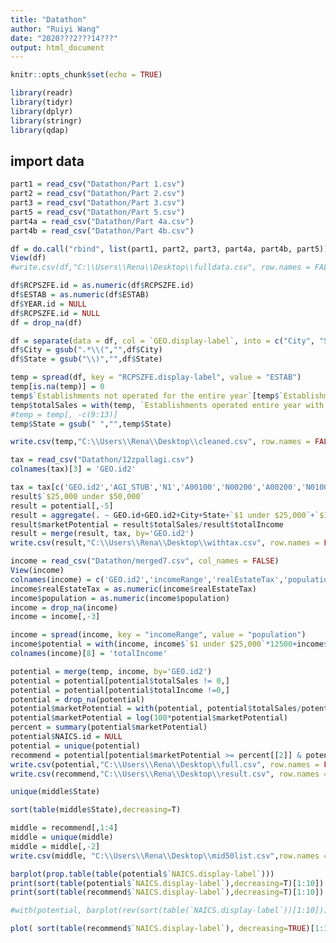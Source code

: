 ---
title: "Datathon"
author: "Ruiyi Wang"
date: "2020???2???14???"
output: html_document
---

```{r setup, include=FALSE}
knitr::opts_chunk$set(echo = TRUE)
```

```{r}
library(readr)
library(tidyr)
library(dplyr)
library(stringr)
library(qdap)
```


## import data
```{r}
part1 = read_csv("Datathon/Part 1.csv")
part2 = read_csv("Datathon/Part 2.csv")
part3 = read_csv("Datathon/Part 3.csv")
part5 = read_csv("Datathon/Part 5.csv")
part4a = read_csv("Datathon/Part 4a.csv")
part4b = read_csv("Datathon/Part 4b.csv")
```

```{r}
df = do.call("rbind", list(part1, part2, part3, part4a, part4b, part5))
View(df)
#write.csv(df,"C:\\Users\\Rena\\Desktop\\fulldata.csv", row.names = FALSE)
```

```{r}
df$RCPSZFE.id = as.numeric(df$RCPSZFE.id)
df$ESTAB = as.numeric(df$ESTAB)
df$YEAR.id = NULL
df$RCPSZFE.id = NULL
df = drop_na(df)
```

```{r}
df = separate(data = df, col = `GEO.display-label`, into = c("City", "State"), sep = ",")
df$City = gsub(".*\\(","",df$City)
df$State = gsub("\\)","",df$State)
```

```{r}
temp = spread(df, key = "RCPSZFE.display-label", value = "ESTAB")
temp[is.na(temp)] = 0
temp$`Establishments not operated for the entire year`[temp$`Establishments not operated for the entire year`>0] = 1
temp$totalSales = with(temp, `Establishments operated entire year with sales/receipts/revenue less than $100,000`*100000+`Establishments operated entire year with sales/receipts/revenue of $1,000,000 or more`*3000000+`Establishments operated entire year with sales/receipts/revenue of $100,000 to $249,999`*175000+`Establishments operated entire year with sales/receipts/revenue of $250,000 to $499,999`*375000+`Establishments operated entire year with sales/receipts/revenue of $500,000 to $999,999`*750000)
#temp = temp[, -c(9:13)]
temp$State = gsub(" ","",temp$State)
```
```{r}
write.csv(temp,"C:\\Users\\Rena\\Desktop\\cleaned.csv", row.names = FALSE)
```

```{r}
tax = read_csv("Datathon/12zpallagi.csv")
colnames(tax)[3] = 'GEO.id2'
```

```{r}
tax = tax[c('GEO.id2','AGI_STUB','N1','A00100','N00200','A00200','N01000','A01000','A00101','N18425','A18425','N18450','A18450','N18300','A18300')]
result$`$25,000 under $50,000`
result = potential[,-5]
result = aggregate(. ~ GEO.id+GEO.id2+City+State+`$1 under $25,000`+`$100,000 under $200,000`+`$75,000 under $100,000`+`$200,000 or more`+`$25,000 under $50,000`+`$50,000 under $75,000`, data=result, FUN=sum)
result$marketPotential = result$totalSales/result$totalIncome
result = merge(result, tax, by='GEO.id2')
write.csv(result,"C:\\Users\\Rena\\Desktop\\withtax.csv", row.names = FALSE)
```

```{r}
income = read_csv("Datathon/merged7.csv", col_names = FALSE)
View(income)
colnames(income) = c('GEO.id2','incomeRange','realEstateTax','population')
income$realEstateTax = as.numeric(income$realEstateTax)
income$population = as.numeric(income$population)
income = drop_na(income)
income = income[,-3]
```
```{r}
income = spread(income, key = "incomeRange", value = "population")
income$potential = with(income, income$`$1 under $25,000`*12500+income$`$100,000 under $200,000`*1500000+income$`$200,000 or more`*250000+income$`$25,000 under $50,000`*37500+income$`$50,000 under $75,000`*62500+income$`$75,000 under $100,000`*87500)
colnames(income)[8] = 'totalIncome'
```

```{r}
potential = merge(temp, income, by='GEO.id2')
potential = potential[potential$totalSales != 0,]
potential = potential[potential$totalIncome !=0,]
potential = drop_na(potential)
potential$marketPotential = with(potential, potential$totalSales/potential$totalIncome)
potential$marketPotential = log(100*potential$marketPotential)
percent = summary(potential$marketPotential)
potential$NAICS.id = NULL
potential = unique(potential)
recommend = potential[potential$marketPotential >= percent[[2]] & potential$marketPotential <= percent[[5]],]
write.csv(potential,"C:\\Users\\Rena\\Desktop\\full.csv", row.names = FALSE)
write.csv(recommend,"C:\\Users\\Rena\\Desktop\\result.csv", row.names = FALSE)
```

```{r}
unique(middle$State)
```
```{r}
sort(table(middle$State),decreasing=T)
```


```{r}
middle = recommend[,1:4]
middle = unique(middle)
middle = middle[,-2]
write.csv(middle, "C:\\Users\\Rena\\Desktop\\mid50list.csv",row.names = FALSE)
```


```{r}
barplot(prop.table(table(potential$`NAICS.display-label`)))
print(sort(table(potential$`NAICS.display-label`),decreasing=T)[1:10])
print(sort(table(recommend$`NAICS.display-label`),decreasing=T)[1:10])
```
```{r}

#with(potential, barplot(rev(sort(table(`NAICS.display-label`))[1:10])))
```

```{r}
plot( sort(table(recommend$`NAICS.display-label`), decreasing=TRUE)[1:10] ), type="h")
```


